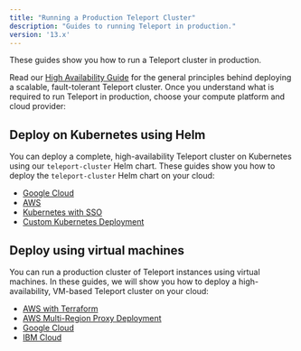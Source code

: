 ```yaml
---
title: "Running a Production Teleport Cluster"
description: "Guides to running Teleport in production."
version: '13.x'
---
```


These guides show you how to run a Teleport cluster in production.

Read our [High Availability Guide](/ver/13.x/deploy-a-cluster/high-availability) for the general
principles behind deploying a scalable, fault-tolerant Teleport cluster. Once
you understand what is required to run Teleport in production, choose your
compute platform and cloud provider:

## Deploy on Kubernetes using Helm

You can deploy a complete, high-availability Teleport cluster on Kubernetes
using our `teleport-cluster` Helm chart. These guides show you how to deploy the
`teleport-cluster` Helm chart on your cloud:

- [Google Cloud](/ver/13.x/deploy-a-cluster/helm-deployments/gcp)
- [AWS](/ver/13.x/deploy-a-cluster/helm-deployments/aws)
- [Kubernetes with SSO](/ver/13.x/deploy-a-cluster/helm-deployments/kubernetes-cluster)
- [Custom Kubernetes Deployment](/ver/13.x/deploy-a-cluster/helm-deployments/custom)

## Deploy using virtual machines

You can run a production cluster of Teleport instances using virtual machines.
In these guides, we will show you how to deploy a high-availability, VM-based
Teleport cluster on your cloud:

- [AWS with Terraform](/ver/13.x/deploy-a-cluster/deployments/aws-terraform)
- [AWS Multi-Region Proxy Deployment](/ver/13.x/deploy-a-cluster/deployments/aws-gslb-proxy-peering-ha-deployment)
- [Google Cloud](/ver/13.x/deploy-a-cluster/deployments/gcp)
- [IBM Cloud](/ver/13.x/deploy-a-cluster/deployments/ibm)
